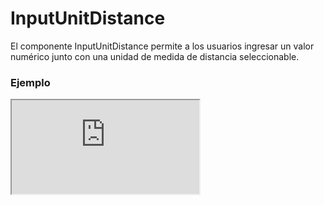 
# InputUnitDistance

El componente InputUnitDistance permite a los usuarios ingresar un valor numérico junto con una unidad de medida de distancia seleccionable.

### Ejemplo

<Iframe minHeightIframe="30dvh" src="https://fenextjs-component-storybook.vercel.app/iframe.html?args=&id=input-inputunitdistance--index&viewMode=story" />

### Importacion

Para importar el componente InputUnitDistance, se puede hacer desde fenextjs

```tsx copy
import { InputUnitDistance } from "fenextjs";
```

### Parametros

| Parametro | Tipo | Requerido | Default | Descripcion |
| --------- | ---- | --------- | ------- | ----------- |
| defaultValue | Partial\<InputUnitDistanceValue\> | no | \{\} | Valor por defecto del componente, incluye el valor numérico y la unidad de medida de distancia. |
| value | Partial\<InputUnitDistanceValue\> | no | undefined | Valor actual del componente, incluye el valor numérico y la unidad de medida de distancia. |
| onChange | (data: Partial\<InputUnitDistanceValue\>) =\> void | no | undefined | Función que se ejecuta cuando el valor o la unidad cambia, recibe el objeto con `value` y `unit`. |
| options | Unit_Distance[] | no | Object.keys(Unit_Distance).map((e) =\> Unit_Distance[e]) | Opciones disponibles para las unidades de medida de distancia, definidas por el tipo `Unit_Distance`. |
| className | string | no | undefined | Clase CSS personalizada para el componente principal. |
| classNameSelect | string | no | undefined | Clase CSS personalizada para el select de unidades. |
| classNameInput | string | no | undefined | Clase CSS personalizada para el input del valor numérico. |

### Storybook

Para ver el storybook del componente lo puede hacer con este [link](https://fenextjs-component-storybook.vercel.app/?path=/story/input-inputunitdistance--index)

### Usos

- InputUnitDistance básico

```tsx copy
<InputUnitDistance options={['m', 'km', 'mi']} />
```

- InputUnitDistance con valor y unidad iniciales

```tsx copy
<InputUnitDistance defaultValue={{ value: 5, unit: 'km' }} options={['m', 'km', 'mi']} />
```

- InputUnitDistance con función onChange

```tsx copy
<InputUnitDistance options={['m', 'mi']} onChange={(data) => console.log(data)} />
```

